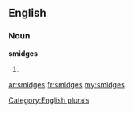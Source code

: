 ==English==

===Noun===
'''smidges'''

# {{plural of|[[smidge]]}}

[[Category:English plurals]]

[[ar:smidges]]
[[fr:smidges]]
[[my:smidges]]
